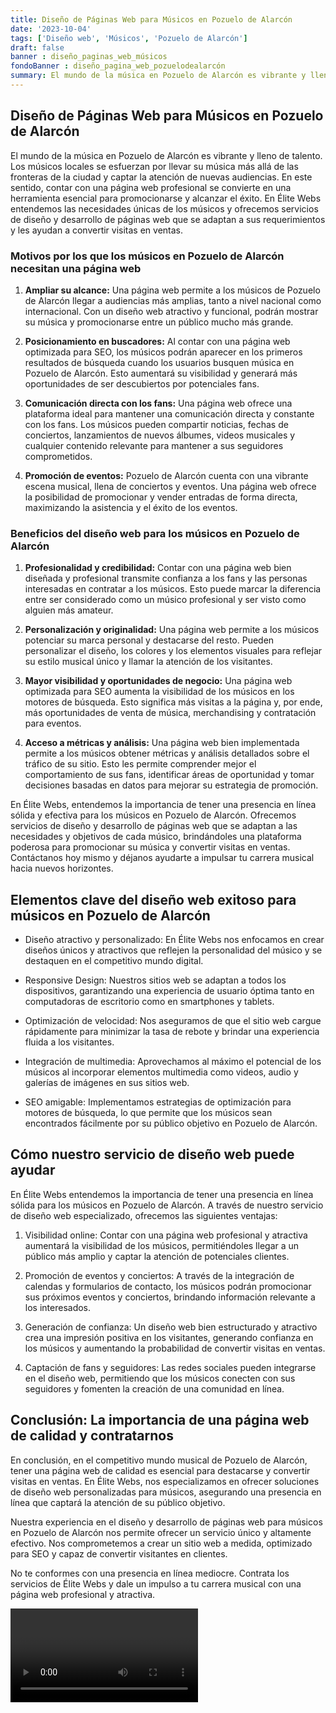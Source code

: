 ```yaml
---
title: Diseño de Páginas Web para Músicos en Pozuelo de Alarcón
date: '2023-10-04'
tags: ['Diseño web', 'Músicos', 'Pozuelo de Alarcón']
draft: false
banner : diseño_paginas_web_músicos
fondoBanner : diseño_pagina_web_pozuelodealarcón
summary: El mundo de la música en Pozuelo de Alarcón es vibrante y lleno de talento. Los músicos locales se esfuerzan por llevar su música más allá de las fronteras de la ciudad y captar la atención de nuevas audiencias. En este sentido, contar con una página web profesional se convierte en una herramienta esencial para promocionarse y alcanzar el éxito. En Élite Webs entendemos las necesidades únicas de los músicos y ofrecemos servicios de diseño y desarrollo de páginas web que se adaptan a sus requerimientos y les ayudan a convertir visitas en ventas.
---
```


## Diseño de Páginas Web para Músicos en Pozuelo de Alarcón

El mundo de la música en Pozuelo de Alarcón es vibrante y lleno de talento. Los músicos locales se esfuerzan por llevar su música más allá de las fronteras de la ciudad y captar la atención de nuevas audiencias. En este sentido, contar con una página web profesional se convierte en una herramienta esencial para promocionarse y alcanzar el éxito. En Élite Webs entendemos las necesidades únicas de los músicos y ofrecemos servicios de diseño y desarrollo de páginas web que se adaptan a sus requerimientos y les ayudan a convertir visitas en ventas.

### Motivos por los que los músicos en Pozuelo de Alarcón necesitan una página web

1. **Ampliar su alcance:** Una página web permite a los músicos de Pozuelo de Alarcón llegar a audiencias más amplias, tanto a nivel nacional como internacional. Con un diseño web atractivo y funcional, podrán mostrar su música y promocionarse entre un público mucho más grande.

2. **Posicionamiento en buscadores:** Al contar con una página web optimizada para SEO, los músicos podrán aparecer en los primeros resultados de búsqueda cuando los usuarios busquen música en Pozuelo de Alarcón. Esto aumentará su visibilidad y generará más oportunidades de ser descubiertos por potenciales fans.

3. **Comunicación directa con los fans:** Una página web ofrece una plataforma ideal para mantener una comunicación directa y constante con los fans. Los músicos pueden compartir noticias, fechas de conciertos, lanzamientos de nuevos álbumes, videos musicales y cualquier contenido relevante para mantener a sus seguidores comprometidos.

4. **Promoción de eventos:** Pozuelo de Alarcón cuenta con una vibrante escena musical, llena de conciertos y eventos. Una página web ofrece la posibilidad de promocionar y vender entradas de forma directa, maximizando la asistencia y el éxito de los eventos.

### Beneficios del diseño web para los músicos en Pozuelo de Alarcón

1. **Profesionalidad y credibilidad:** Contar con una página web bien diseñada y profesional transmite confianza a los fans y las personas interesadas en contratar a los músicos. Esto puede marcar la diferencia entre ser considerado como un músico profesional y ser visto como alguien más amateur.

2. **Personalización y originalidad:** Una página web permite a los músicos potenciar su marca personal y destacarse del resto. Pueden personalizar el diseño, los colores y los elementos visuales para reflejar su estilo musical único y llamar la atención de los visitantes.

3. **Mayor visibilidad y oportunidades de negocio:** Una página web optimizada para SEO aumenta la visibilidad de los músicos en los motores de búsqueda. Esto significa más visitas a la página y, por ende, más oportunidades de venta de música, merchandising y contratación para eventos.

4. **Acceso a métricas y análisis:** Una página web bien implementada permite a los músicos obtener métricas y análisis detallados sobre el tráfico de su sitio. Esto les permite comprender mejor el comportamiento de sus fans, identificar áreas de oportunidad y tomar decisiones basadas en datos para mejorar su estrategia de promoción.

En Élite Webs, entendemos la importancia de tener una presencia en línea sólida y efectiva para los músicos en Pozuelo de Alarcón. Ofrecemos servicios de diseño y desarrollo de páginas web que se adaptan a las necesidades y objetivos de cada músico, brindándoles una plataforma poderosa para promocionar su música y convertir visitas en ventas. Contáctanos hoy mismo y déjanos ayudarte a impulsar tu carrera musical hacia nuevos horizontes.

<GifSeo />

<Cta />

## Elementos clave del diseño web exitoso para músicos en Pozuelo de Alarcón

- Diseño atractivo y personalizado: En Élite Webs nos enfocamos en crear diseños únicos y atractivos que reflejen la personalidad del músico y se destaquen en el competitivo mundo digital.

- Responsive Design: Nuestros sitios web se adaptan a todos los dispositivos, garantizando una experiencia de usuario óptima tanto en computadoras de escritorio como en smartphones y tablets.

- Optimización de velocidad: Nos aseguramos de que el sitio web cargue rápidamente para minimizar la tasa de rebote y brindar una experiencia fluida a los visitantes.

- Integración de multimedia: Aprovechamos al máximo el potencial de los músicos al incorporar elementos multimedia como videos, audio y galerías de imágenes en sus sitios web.

- SEO amigable: Implementamos estrategias de optimización para motores de búsqueda, lo que permite que los músicos sean encontrados fácilmente por su público objetivo en Pozuelo de Alarcón.

## Cómo nuestro servicio de diseño web puede ayudar

En Élite Webs entendemos la importancia de tener una presencia en línea sólida para los músicos en Pozuelo de Alarcón. A través de nuestro servicio de diseño web especializado, ofrecemos las siguientes ventajas:

1. Visibilidad online: Contar con una página web profesional y atractiva aumentará la visibilidad de los músicos, permitiéndoles llegar a un público más amplio y captar la atención de potenciales clientes.

2. Promoción de eventos y conciertos: A través de la integración de calendas y formularios de contacto, los músicos podrán promocionar sus próximos eventos y conciertos, brindando información relevante a los interesados.

3. Generación de confianza: Un diseño web bien estructurado y atractivo crea una impresión positiva en los visitantes, generando confianza en los músicos y aumentando la probabilidad de convertir visitas en ventas.

4. Captación de fans y seguidores: Las redes sociales pueden integrarse en el diseño web, permitiendo que los músicos conecten con sus seguidores y fomenten la creación de una comunidad en línea.

## Conclusión: La importancia de una página web de calidad y contratarnos

En conclusión, en el competitivo mundo musical de Pozuelo de Alarcón, tener una página web de calidad es esencial para destacarse y convertir visitas en ventas. En Élite Webs, nos especializamos en ofrecer soluciones de diseño web personalizadas para músicos, asegurando una presencia en línea que captará la atención de su público objetivo.

Nuestra experiencia en el diseño y desarrollo de páginas web para músicos en Pozuelo de Alarcón nos permite ofrecer un servicio único y altamente efectivo. Nos comprometemos a crear un sitio web a medida, optimizado para SEO y capaz de convertir visitantes en clientes.

No te conformes con una presencia en línea mediocre. Contrata los servicios de Élite Webs y dale un impulso a tu carrera musical con una página web profesional y atractiva.

<Video />

<CtaBot job='Músicos' city='Pozuelo de Alarcón'/>

<Gmaps query='Pozuelo de Alarcón+españa+maps' />